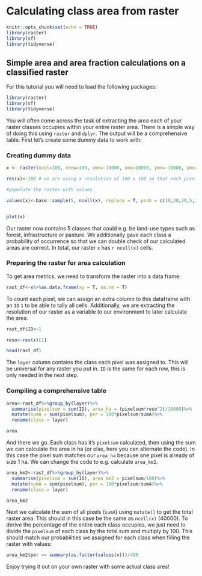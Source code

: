 # Calculating class area from raster

```r
knitr::opts_chunk$set(echo = TRUE)
library(raster)
library(sf)
library(tidyverse)
```

## Simple area and area fraction calculations on a classified raster

For this tutorial you will need to load the following packages:

```r
library(raster)
library(sf)
library(tidyverse)
```

You will often come across the task of extracting the area each of your raster classes occupies within your entire raster area. There is a simple way of doing this using `raster` and `dplyr`. The output will be a comprehensive table. First let's create some dummy data to work with:

### Creating dummy data

```r
x <- raster(ncol=100, nrow=100, xmn=-10000, xmx=10000, ymn=-10000, ymx=10000)

res(x)<-100 # we are using a resolution of 100 x 100 so that each pixel is 1ha in size

#populate the raster with values

values(x)<-base::sample(5, ncell(x), replace = T, prob = c(10,30,20,5,35))


plot(x)
```

Our raster now contains 5 classes that could e.g. be land-use types such as forest, infrastructure or pasture. We additionally gave each class a probability of occurrence so that we can double check of our calculated areas are correct. In total, our raster `x` has `r ncell(x)` cells.

### Preparing the raster for area calculation

To get area metrics, we need to transform the raster into a data frame:

```r
rast_df<-x%>%as.data.frame(xy = T, na.rm = T)
```

To count each pixel, we can assign an extra column to this dataframe with an `ID` `1` to be able to tally all cells. Additionally, we are extracting the resolution of our raster as a variable to our environment to later calculate the area.

```r
rast_df$ID<-1

reso<-res(x)[1]

head(rast_df)
```

The `layer` column contains the class each pixel was assigned to. This will be universal for any raster you put in. `ID` is the same for each row, this is only needed in the next step.

### Compiling a comprehensive table

```r
area<-rast_df%>%group_by(layer)%>%
  summarise(pixelsum = sum(ID), area_ha = (pixelsum*reso^2)/10000)%>%
  mutate(sumA = sum(pixelsum), per = 100*pixelsum/sumA)%>%
  rename(class = layer)

area
```

And there we go. Each class has it's `pixelsum` calculated, then using the sum we can calculate the area in ha (or else, here you can alternate the code). In this case the pixel sum matches our `area_ha` because one pixel is already of size 1 ha. We can change the code to e.g. calculate `area_km2`.

```r
area_km2<-rast_df%>%group_by(layer)%>%
  summarise(pixelsum = sum(ID), area_km2 = pixelsum/100)%>%
  mutate(sumA = sum(pixelsum), per = 100*pixelsum/sumA)%>%
  rename(class = layer)

area_km2
```

Next we calculate the sum of all pixels (`sumA`) using `mutate()` to get the total raster area. This should in this case be the same as `ncell(x)` (40000). To derive the percentage of the entire each class occupies, we just need to divide the `pixelsum` of each class by the total sum and multiply by 100. This should match our probabilities we assigned for each class when filling the raster with values:

```r
area_km2$per == summary(as.factor(values(x)))/400
```

Enjoy trying it out on your own raster with some actual class ares!